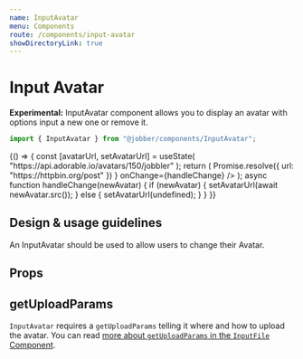 ```yaml
---
name: InputAvatar
menu: Components
route: /components/input-avatar
showDirectoryLink: true
---
```



# Input Avatar

<ComponentStatus stage="pre" responsive="yes" accessible="yes" />

**Experimental:** InputAvatar component allows you to display an avatar with
options input a new one or remove it.

```ts
import { InputAvatar } from "@jobber/components/InputAvatar";
```

<Playground>
  {() => {
    const [avatarUrl, setAvatarUrl] = useState(
      "https://api.adorable.io/avatars/150/jobbler"
    );
    return (
      <InputAvatar
        imageUrl={avatarUrl}
        name="The Jobbler"
        getUploadParams={() =>
          Promise.resolve({ url: "https://httpbin.org/post" })
        }
        onChange={handleChange}
      />
    );
    async function handleChange(newAvatar) {
      if (newAvatar) {
        setAvatarUrl(await newAvatar.src());
      } else {
        setAvatarUrl(undefined);
      }
    }
  }}
</Playground>

## Design & usage guidelines

An InputAvatar should be used to allow users to change their Avatar.

## Props

<Props of={InputAvatar} />

## getUploadParams

`InputAvatar` requires a `getUploadParams` telling it where and how to upload
the avatar. You can read
[more about `getUploadParams` in the `InputFile` Component](input-file#getuploadparams).
